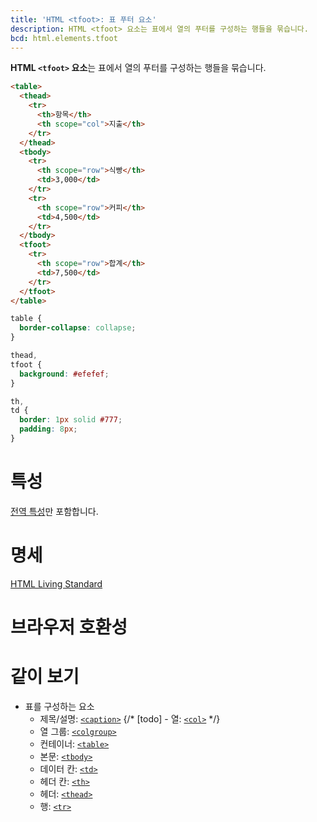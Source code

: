 ```yaml
---
title: 'HTML <tfoot>: 표 푸터 요소'
description: HTML <tfoot> 요소는 표에서 열의 푸터를 구성하는 행들을 묶습니다.
bcd: html.elements.tfoot
---
```


**HTML `<tfoot>` 요소**는 표에서 열의 푸터를 구성하는 행들을 묶습니다.

<HTMLDemo height={180}>

```html
<table>
  <thead>
    <tr>
      <th>항목</th>
      <th scope="col">지출</th>
    </tr>
  </thead>
  <tbody>
    <tr>
      <th scope="row">식빵</th>
      <td>3,000</td>
    </tr>
    <tr>
      <th scope="row">커피</th>
      <td>4,500</td>
    </tr>
  </tbody>
  <tfoot>
    <tr>
      <th scope="row">합계</th>
      <td>7,500</td>
    </tr>
  </tfoot>
</table>
```

```css
table {
  border-collapse: collapse;
}

thead,
tfoot {
  background: #efefef;
}

th,
td {
  border: 1px solid #777;
  padding: 8px;
}
```

</HTMLDemo>

# 특성

[전역 특성](/docs/Web/HTML/Global_attributes)만 포함합니다.

# 명세

[HTML Living Standard](https://html.spec.whatwg.org/multipage/tables.html#the-tfoot-element)

# 브라우저 호환성

<BrowserCompat data={props.bcd} />

# 같이 보기

- 표를 구성하는 요소
  - 제목/설명: [`<caption>`](./caption)
  {/* [todo] - 열: [`<col>`](./col) */}
  - 열 그룹: [`<colgroup>`](./colgroup)
  - 컨테이너: [`<table>`](./table)
  - 본문: [`<tbody>`](./tbody)
  - 데이터 칸: [`<td>`](./td)
  - 헤더 칸: [`<th>`](./th)
  - 헤더: [`<thead>`](./thead)
  - 행: [`<tr>`](./tr)
